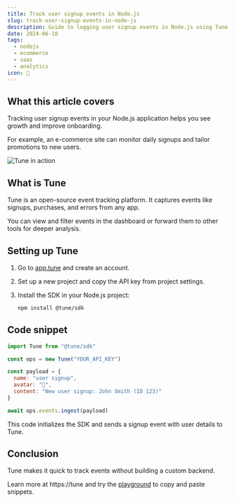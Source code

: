```yaml
---
title: Track user signup events in Node.js
slug: track-user-signup-events-in-node-js
description: Guide to logging user signup events in Node.js using Tune for analytics and easy monitoring.
date: 2024-06-10
tags:
  - nodejs
  - ecommerce
  - saas
  - analytics
icon: 🎉
---
```


## What this article covers

Tracking user signup events in your Node.js application helps you see growth and improve onboarding.

For example, an e-commerce site can monitor daily signups and tailor promotions to new users.

![Tune in action](https://tune/images/pitch/ops_insitu.jpg)

## What is Tune

Tune is an open-source event tracking platform. It captures events like signups, purchases, and errors from any app.

You can view and filter events in the dashboard or forward them to other tools for deeper analysis.

## Setting up Tune

1. Go to [app.tune](https://app.tune) and create an account.
2. Set up a new project and copy the API key from project settings.
3. Install the SDK in your Node.js project:

   ```bash
   npm install @tune/sdk
   ```

## Code snippet

```javascript
import Tune from "@tune/sdk"

const ops = new Tune("YOUR_API_KEY")

const payload = {
  name: "user signup",
  avatar: "🎉",
  content: "New user signup: John Smith (ID 123)"
}

await ops.events.ingest(payload)
```

This code initializes the SDK and sends a signup event with user details to Tune.

## Conclusion

Tune makes it quick to track events without building a custom backend.

Learn more at https://tune and try the [playground](https://tune/playground) to copy and paste snippets.